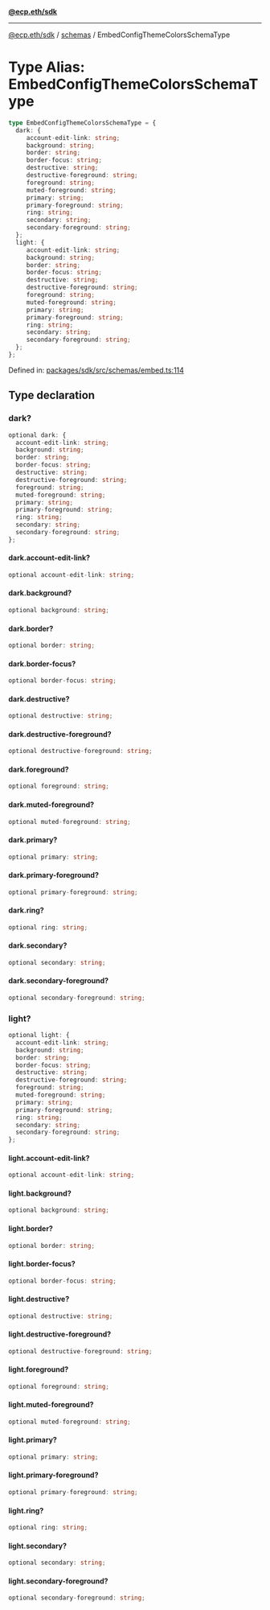 [**@ecp.eth/sdk**](../../index.mdx)

***

[@ecp.eth/sdk](/sdk-reference/index.mdx) / [schemas](/sdk-reference/schemas/index.mdx) / EmbedConfigThemeColorsSchemaType

# Type Alias: EmbedConfigThemeColorsSchemaType

```ts
type EmbedConfigThemeColorsSchemaType = {
  dark: {
     account-edit-link: string;
     background: string;
     border: string;
     border-focus: string;
     destructive: string;
     destructive-foreground: string;
     foreground: string;
     muted-foreground: string;
     primary: string;
     primary-foreground: string;
     ring: string;
     secondary: string;
     secondary-foreground: string;
  };
  light: {
     account-edit-link: string;
     background: string;
     border: string;
     border-focus: string;
     destructive: string;
     destructive-foreground: string;
     foreground: string;
     muted-foreground: string;
     primary: string;
     primary-foreground: string;
     ring: string;
     secondary: string;
     secondary-foreground: string;
  };
};
```

Defined in: [packages/sdk/src/schemas/embed.ts:114](https://github.com/ecp-eth/comments-monorepo/blob/main/packages/sdk/src/schemas/embed.ts#L114)

## Type declaration

### dark?

```ts
optional dark: {
  account-edit-link: string;
  background: string;
  border: string;
  border-focus: string;
  destructive: string;
  destructive-foreground: string;
  foreground: string;
  muted-foreground: string;
  primary: string;
  primary-foreground: string;
  ring: string;
  secondary: string;
  secondary-foreground: string;
};
```

#### dark.account-edit-link?

```ts
optional account-edit-link: string;
```

#### dark.background?

```ts
optional background: string;
```

#### dark.border?

```ts
optional border: string;
```

#### dark.border-focus?

```ts
optional border-focus: string;
```

#### dark.destructive?

```ts
optional destructive: string;
```

#### dark.destructive-foreground?

```ts
optional destructive-foreground: string;
```

#### dark.foreground?

```ts
optional foreground: string;
```

#### dark.muted-foreground?

```ts
optional muted-foreground: string;
```

#### dark.primary?

```ts
optional primary: string;
```

#### dark.primary-foreground?

```ts
optional primary-foreground: string;
```

#### dark.ring?

```ts
optional ring: string;
```

#### dark.secondary?

```ts
optional secondary: string;
```

#### dark.secondary-foreground?

```ts
optional secondary-foreground: string;
```

### light?

```ts
optional light: {
  account-edit-link: string;
  background: string;
  border: string;
  border-focus: string;
  destructive: string;
  destructive-foreground: string;
  foreground: string;
  muted-foreground: string;
  primary: string;
  primary-foreground: string;
  ring: string;
  secondary: string;
  secondary-foreground: string;
};
```

#### light.account-edit-link?

```ts
optional account-edit-link: string;
```

#### light.background?

```ts
optional background: string;
```

#### light.border?

```ts
optional border: string;
```

#### light.border-focus?

```ts
optional border-focus: string;
```

#### light.destructive?

```ts
optional destructive: string;
```

#### light.destructive-foreground?

```ts
optional destructive-foreground: string;
```

#### light.foreground?

```ts
optional foreground: string;
```

#### light.muted-foreground?

```ts
optional muted-foreground: string;
```

#### light.primary?

```ts
optional primary: string;
```

#### light.primary-foreground?

```ts
optional primary-foreground: string;
```

#### light.ring?

```ts
optional ring: string;
```

#### light.secondary?

```ts
optional secondary: string;
```

#### light.secondary-foreground?

```ts
optional secondary-foreground: string;
```
